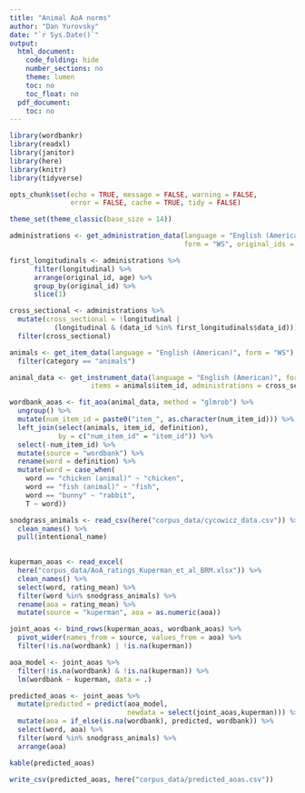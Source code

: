 ```yaml
---
title: "Animal AoA norms"
author: "Dan Yurovsky"
date: "`r Sys.Date()`"
output:
  html_document:
    code_folding: hide
    number_sections: no
    theme: lumen
    toc: no
    toc_float: no
  pdf_document:
    toc: no
---
```


```r
library(wordbankr)
library(readxl)
library(janitor)
library(here)
library(knitr)
library(tidyverse)

opts_chunk$set(echo = TRUE, message = FALSE, warning = FALSE, 
               error = FALSE, cache = TRUE, tidy = FALSE)

theme_set(theme_classic(base_size = 14))
```

```r
administrations <- get_administration_data(language = "English (American)",
                                           form = "WS", original_ids = TRUE)

first_longitudinals <- administrations %>%
      filter(longitudinal) %>%
      arrange(original_id, age) %>%
      group_by(original_id) %>%
      slice(1)

cross_sectional <- administrations %>%
  mutate(cross_sectional = !longitudinal |
           (longitudinal & (data_id %in% first_longitudinals$data_id))) %>%
  filter(cross_sectional)

animals <- get_item_data(language = "English (American)", form = "WS") %>%
  filter(category == "animals")

animal_data <- get_instrument_data(language = "English (American)", form = "WS", 
                    items = animals$item_id, administrations = cross_sectional) 

wordbank_aoas <- fit_aoa(animal_data, method = "glmrob") %>%
  ungroup() %>%
  mutate(num_item_id = paste0("item_", as.character(num_item_id))) %>%
  left_join(select(animals, item_id, definition), 
            by = c("num_item_id" = "item_id")) %>%
  select(-num_item_id) %>%
  mutate(source = "wordbank") %>%
  rename(word = definition) %>%
  mutate(word = case_when(
    word == "chicken (animal)" ~ "chicken",
    word == "fish (animal)" ~ "fish",
    word == "bunny" ~ "rabbit",
    T ~ word))
```

```r
snodgrass_animals <- read_csv(here("corpus_data/cycowicz_data.csv")) %>%
  clean_names() %>%
  pull(intentional_name)
  
```

```r
kuperman_aoas <- read_excel(
  here("corpus_data/AoA_ratings_Kuperman_et_al_BRM.xlsx")) %>%
  clean_names() %>%
  select(word, rating_mean) %>%
  filter(word %in% snodgrass_animals) %>%
  rename(aoa = rating_mean) %>%
  mutate(source = "kuperman", aoa = as.numeric(aoa))
```

```r
joint_aoas <- bind_rows(kuperman_aoas, wordbank_aoas) %>%
  pivot_wider(names_from = source, values_from = aoa) %>%
  filter(!is.na(wordbank) | !is.na(kuperman))

aoa_model <- joint_aoas %>%
  filter(!is.na(wordbank) & !is.na(kuperman)) %>%
  lm(wordbank ~ kuperman, data = .)

predicted_aoas <- joint_aoas %>%
  mutate(predicted = predict(aoa_model, 
                             newdata = select(joint_aoas,kuperman))) %>%
  mutate(aoa = if_else(is.na(wordbank), predicted, wordbank)) %>%
  select(word, aoa) %>%
  filter(word %in% snodgrass_animals) %>%
  arrange(aoa)

kable(predicted_aoas)
```

```r
write_csv(predicted_aoas, here("corpus_data/predicted_aoas.csv"))
```

